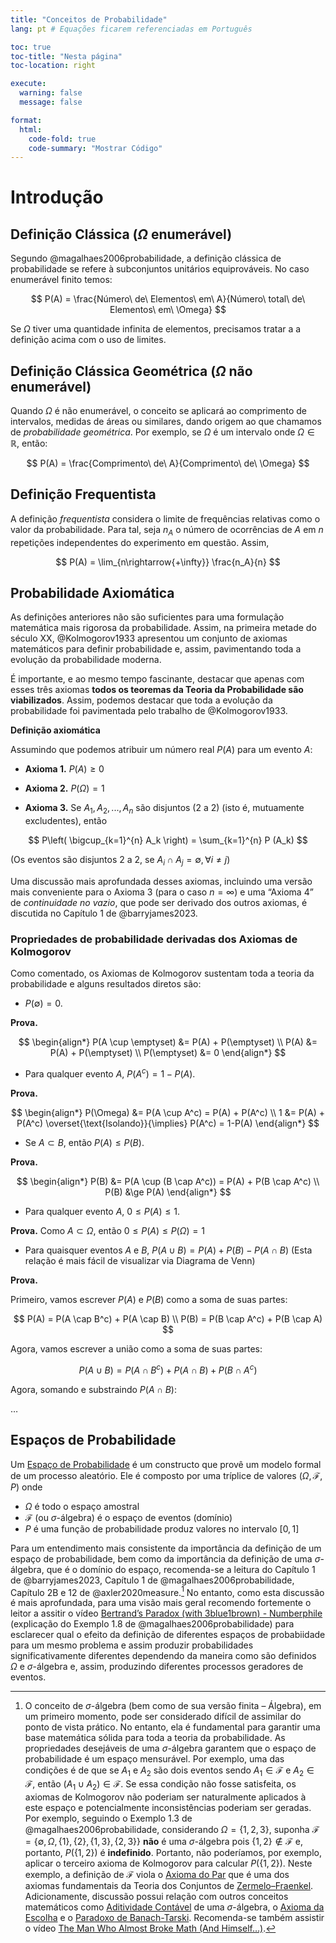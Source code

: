 ```yaml
---
title: "Conceitos de Probabilidade"
lang: pt # Equações ficarem referenciadas em Português

toc: true
toc-title: "Nesta página"
toc-location: right

execute: 
  warning: false
  message: false

format:
  html:
    code-fold: true
    code-summary: "Mostrar Código"
---
```


# Introdução

## Definição Clássica ($\Omega$ enumerável)

Segundo @magalhaes2006probabilidade, a definição clássica de probabilidade se refere à subconjuntos unitários equiprováveis. No caso enumerável finito temos:

$$
P(A) = \frac{Número\ de\ Elementos\ em\ A}{Número\ total\ de\ Elementos\ em\ \Omega}
$$

Se $\Omega$ tiver uma quantidade infinita de elementos, precisamos tratar a a definição acima com o uso de limites.

## Definição Clássica Geométrica ($\Omega$ não enumerável)

Quando $\Omega$ é não enumerável, o conceito se aplicará ao comprimento de intervalos, medidas de áreas ou similares, dando origem ao que chamamos de *probabilidade geométrica*. Por exemplo, se $\Omega$ é um intervalo onde $\Omega \in \mathbb{R}$, então:

$$
P(A) = \frac{Comprimento\ de\ A}{Comprimento\ de\ \Omega}
$$



## Definição Frequentista

A definição *frequentista* considera o limite de frequências relativas como o valor da probabilidade. Para tal, seja $n_{A}$ o número de ocorrências de $A$ em $n$ repetições independentes do experimento em questão. Assim,

$$
P(A) = \lim_{n\rightarrow{+\infty}} \frac{n_A}{n}
$$


## Probabilidade Axiomática

As definições anteriores não são suficientes para uma formulação matemática mais rigorosa da probabilidade. Assim, na primeira metade do século XX, @Kolmogorov1933 apresentou um conjunto de axiomas matemáticos para definir probabilidade e, assim, pavimentando toda a evolução da probabilidade moderna.

É importante, e ao mesmo tempo fascinante, destacar que apenas com esses três axiomas **todos os teoremas da Teoria da Probabilidade são viabilizados**. Assim, podemos destacar que toda a evolução da probabilidade foi pavimentada pelo trabalho de @Kolmogorov1933.

**Definição axiomática**

Assumindo que podemos atribuir um número real $P(A)$ para um evento $A$:

- **Axioma 1.** $P(A) \ge 0$

- **Axioma 2.** $P(\Omega) = 1$

- **Axioma 3.** Se $A_1, A_2, ..., A_n$ são disjuntos (2 a 2) (isto é, mutuamente excludentes), então

$$
P\left( \bigcup_{k=1}^{n} A_k \right) = \sum_{k=1}^{n} P (A_k) 
$$

(Os eventos são disjuntos 2 a 2, se $A_i \cap A_j = \emptyset, \forall i \ne j$)

Uma discussão mais aprofundada desses axiomas, incluindo uma versão mais conveniente para o Axioma 3 (para o caso $n = \infty$) e uma "Axioma 4" de *continuidade no vazio*, que pode ser derivado dos outros axiomas, é discutida no Capítulo 1 de @barryjames2023.


### Propriedades de probabilidade derivadas dos Axiomas de Kolmogorov

Como comentado, os Axiomas de Kolmogorov sustentam toda a teoria da probabilidade e alguns resultados diretos são:

- $P(\emptyset) = 0$.

**Prova.** 

$$
\begin{align*}
P(A \cup \emptyset) &= P(A) + P(\emptyset) \\
P(A) &= P(A) + P(\emptyset) \\
P(\emptyset) &= 0
\end{align*}
$$

- Para qualquer evento $A$, $P(A^c) = 1-P(A)$.

**Prova.** 

$$
\begin{align*}
P(\Omega) &= P(A \cup A^c) = P(A) + P(A^c) \\
1 &= P(A) + P(A^c) \overset{\text{Isolando}}{\implies} P(A^c) = 1-P(A)
\end{align*}
$$

- Se $A \subset B$, então $P(A) \le P(B)$.

**Prova.** 

$$
\begin{align*}
P(B) &= P(A \cup (B \cap A^c)) = P(A) + P(B \cap A^c) \\
P(B) &\ge P(A)
\end{align*}
$$


- Para qualquer evento $A$, $0 \le P(A) \le 1$.

**Prova.** Como $A \subset \Omega$, então $0 \le P(A) \le P(\Omega) = 1$

- Para quaisquer eventos $A$ e $B$, $P(A \cup B) = P(A) + P(B) - P(A \cap B)$ (Esta relação é mais fácil de visualizar via Diagrama de Venn)

**Prova.** 

Primeiro, vamos escrever $P(A)$ e $P(B)$ como a soma de suas partes:

$$
P(A) = P(A \cap B^c) + P(A \cap B) \\
P(B) = P(B \cap A^c) + P(B \cap A)
$$

Agora, vamos escrever a união como a soma de suas partes:

$$
P(A \cup B) = P(A \cap B^c) + P(A \cap B) + P(B \cap A^c) 
$$

Agora, somando e substraindo $P(A \cap B)$:

...


## Espaços de Probabilidade

Um [Espaço de Probabilidade](https://en.wikipedia.org/wiki/Probability_space) é um constructo que provê um modelo formal de um processo aleatório. Ele é composto por uma tríplice de valores $(\Omega, \mathcal{F}, P)$ onde

- $\Omega$ é todo o espaço amostral
- $\mathcal{F}$ (ou $\sigma$-álgebra) é o espaço de eventos (domínio)
- $P$ é uma função de probabilidade produz valores no intervalo $[0,1]$

Para um entendimento mais consistente da importância da definição de um espaço de probabilidade, bem como da importância da definição de uma $\sigma$-álgebra, que é o domínio do espaço, recomenda-se a leitura do Capítulo 1 de @barryjames2023, Capítulo 1 de @magalhaes2006probabilidade, Capítulo 2B e 12 de @axler2020measure.^[O conceito de $\sigma$-álgebra (bem como de sua versão finita – Álgebra), em um primeiro momento, pode ser considerado difícil de assimilar do ponto de vista prático. No entanto, ela é fundamental para garantir uma base matemática sólida para toda a teoria da probabilidade. As propriedades desejáveis de uma $\sigma$-álgebra garantem que o espaço de probabilidade é um espaço mensurável. Por exemplo, uma das condições é de que se $A_1$ e $A_2$ são dois eventos sendo $A_1 \in \mathcal{F}$ e $A_2 \in \mathcal{F}$, então $(A_1 \cup A_2) \in \mathcal{F}$. Se essa condição não fosse satisfeita, os axiomas de Kolmogorov não poderiam ser naturalmente aplicados à este espaço e potencialmente inconsistências poderiam ser geradas. Por exemplo, seguindo o Exemplo 1.3 de @magalhaes2006probabilidade, considerando $\Omega = \{1, 2, 3\}$, suponha $\mathcal{F} = \{ \emptyset, \Omega, \{1\}, \{2\}, \{1,3\}, \{2,3\} \}$ **não** é uma $\sigma$-álgebra pois $\{1, 2\} \notin \mathcal{F}$ e, portanto, $P(\{1, 2\})$ é **indefinido**. Portanto, não poderíamos, por exemplo, aplicar o terceiro axioma de Kolmogorov para calcular $P(\{1, 2\})$. Neste exemplo, a definição de $\mathcal{F}$ viola o [Axioma do Par](https://en.wikipedia.org/wiki/Axiom_of_pairing) que é uma dos axiomas fundamentais da Teoria dos Conjuntos de [Zermelo–Fraenkel](https://en.wikipedia.org/wiki/Zermelo%E2%80%93Fraenkel_set_theory). Adicionamente, discussão possui relação com outros conceitos matemáticos como [Aditividade Contável](https://en.wikipedia.org/wiki/Sigma-additive_set_function) de uma $\sigma$-álgebra, o [Axioma da Escolha](https://pt.wikipedia.org/wiki/Axioma_da_escolha) e o [Paradoxo de Banach-Tarski](https://en.wikipedia.org/wiki/Banach%E2%80%93Tarski_paradox). Recomenda-se também assistir o vídeo [The Man Who Almost Broke Math (And Himself...)](https://www.youtube.com/watch?v=_cr46G2K5Fo&t=1178s).] No entanto, como esta discussão é mais aprofundada, para uma visão mais geral recomendo fortemente o leitor a assitir o vídeo [Bertrand's Paradox (with 3blue1brown) - Numberphile](https://www.youtube.com/watch?v=mZBwsm6B280) (explicação do Exemplo 1.8 de @magalhaes2006probabilidade) para esclarecer qual o efeito da definição de diferentes espaços de probabiidade para um mesmo problema e assim produzir probabilidades significativamente diferentes dependendo da maneira como são definidos $\Omega$ e $\sigma$-álgebra e, assim, produzindo diferentes processos geradores de eventos.



